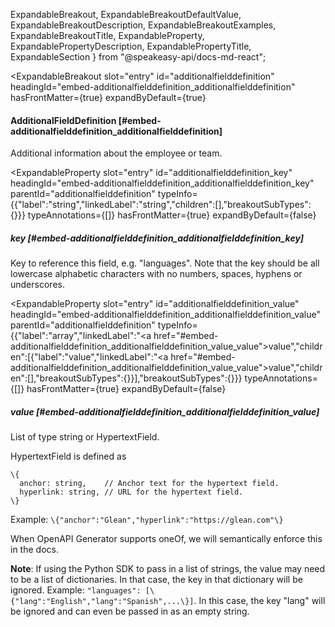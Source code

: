   ExpandableBreakout,
  ExpandableBreakoutDefaultValue,
  ExpandableBreakoutDescription,
  ExpandableBreakoutExamples,
  ExpandableBreakoutTitle,
  ExpandableProperty,
  ExpandablePropertyDescription,
  ExpandablePropertyTitle,
  ExpandableSection
} from "@speakeasy-api/docs-md-react";

<ExpandableSection>

<ExpandableBreakout
  slot="entry"
  id="additionalfielddefinition"
  headingId="embed-additionalfielddefinition_additionalfielddefinition"
  hasFrontMatter={true}
  expandByDefault={true}
>

<ExpandableBreakoutTitle slot="title">

#### AdditionalFieldDefinition [#embed-additionalfielddefinition_additionalfielddefinition]

</ExpandableBreakoutTitle>

<ExpandableBreakoutDescription slot="description">

Additional information about the employee or team.

</ExpandableBreakoutDescription>

<ExpandableBreakoutExamples slot="examples">

</ExpandableBreakoutExamples>

<ExpandableBreakoutDefaultValue slot="defaultValue">

</ExpandableBreakoutDefaultValue>

</ExpandableBreakout>

<ExpandableProperty
  slot="entry"
  id="additionalfielddefinition_key"
  headingId="embed-additionalfielddefinition_additionalfielddefinition_key"
  parentId="additionalfielddefinition"
  typeInfo={{"label":"string","linkedLabel":"string","children":[],"breakoutSubTypes":{}}}
  typeAnnotations={[]}
  hasFrontMatter={true}
  expandByDefault={false}
>

<ExpandablePropertyTitle slot="title">

##### key [#embed-additionalfielddefinition_additionalfielddefinition_key]

</ExpandablePropertyTitle>

<ExpandablePropertyDescription slot="description">

Key to reference this field, e.g. "languages". Note that the key should be all lowercase alphabetic characters with no numbers, spaces, hyphens or underscores.

</ExpandablePropertyDescription>

</ExpandableProperty>

<ExpandableProperty
  slot="entry"
  id="additionalfielddefinition_value"
  headingId="embed-additionalfielddefinition_additionalfielddefinition_value"
  parentId="additionalfielddefinition"
  typeInfo={{"label":"array","linkedLabel":"<a href=\"#embed-additionalfielddefinition_additionalfielddefinition_value_value\">value</a>","children":[{"label":"value","linkedLabel":"<a href=\"#embed-additionalfielddefinition_additionalfielddefinition_value_value\">value</a>","children":[],"breakoutSubTypes":{}}],"breakoutSubTypes":{}}}
  typeAnnotations={[]}
  hasFrontMatter={true}
  expandByDefault={false}
>

<ExpandablePropertyTitle slot="title">

##### value [#embed-additionalfielddefinition_additionalfielddefinition_value]

</ExpandablePropertyTitle>

<ExpandablePropertyDescription slot="description">

List of type string or HypertextField.

HypertextField is defined as
```
\{
  anchor: string,    // Anchor text for the hypertext field.
  hyperlink: string, // URL for the hypertext field.
\}
```
Example: ```\{"anchor":"Glean","hyperlink":"https://glean.com"\}```

When OpenAPI Generator supports oneOf, we will semantically enforce this in the docs.

**Note**: If using the Python SDK to pass in a list of strings, the value may need to be a list of dictionaries. In that case, the key in that dictionary will be ignored.
Example: ```"languages": [\{"lang":"English","lang":"Spanish",...\}]```. In this case, the key "lang" will be ignored and can even be passed in as an empty string.


</ExpandablePropertyDescription>

</ExpandableProperty>

</ExpandableSection>